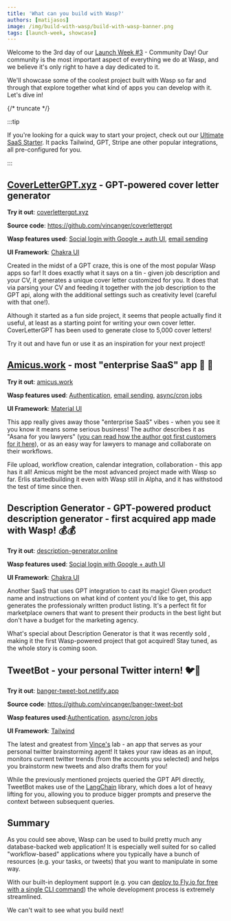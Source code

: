 ```yaml
---
title: 'What can you build with Wasp?'
authors: [matijasos]
image: /img/build-with-wasp/build-with-wasp-banner.png
tags: [launch-week, showcase]
---
```




<ImgWithCaption alt="Launch Week 3 is coming" source="img/build-with-wasp/build-with-wasp-banner.png" />

Welcome to the 3rd day of our [Launch Week #3](/blog/2023/06/22/wasp-launch-week-three) - Community Day! Our community is the most important aspect of everything we do at Wasp, and we believe it's only right to have a day dedicated to it.

We'll showcase some of the coolest project built with Wasp so far and through that explore together what kind of apps you can develop with it. Let's dive in!

{/* truncate */}

:::tip

If you're looking for a quick way to start your project, check out our [Ultimate SaaS Starter](https://github.com/wasp-lang/SaaS-Template-GPT). It packs Tailwind, GPT, Stripe ane other popular integrations, all pre-configured for you.

:::

## [CoverLetterGPT.xyz](https://coverlettergpt.xyz/) - GPT-powered cover letter generator

<ImgWithCaption source="img/build-with-wasp/cover-letter-gpt.png" />

**Try it out**: [coverlettergpt.xyz](https://coverlettergpt.xyz/)

**Source code**: https://github.com/vincanger/coverlettergpt

**Wasp features used**: [Social login with Google + auth UI](/blog/2023/04/12/auth-ui), [email sending](/docs/advanced/email)

**UI Framework**: [Chakra UI](https://chakra-ui.com/)

Created in the midst of a GPT craze, this is one of the most popular Wasp apps so far! It does exactly what it says on a tin - given job description and your CV, it generates a unique cover letter customized for you. It does that via parsing your CV and feeding it together with the job description to the GPT api, along with the additional settings such as creativity level (careful with that one!).

Although it started as a fun side project, it seems that people actually find it useful, at least as a starting point for writing your own cover letter. CoverLetterGPT has been used to generate close to 5,000 cover letters!

Try it out and have fun or use it as an inspiration for your next project!

## [Amicus.work](https://www.amicus.work/) - most "enterprise SaaS" app 👔 💼

<ImgWithCaption source="img/build-with-wasp/amicus.png" />

**Try it out**: [amicus.work](https://www.amicus.work/)

**Wasp features used**: [Authentication](/docs/auth/overview), [email sending](/docs/advanced/email), [async/cron jobs](/docs/advanced/jobs)

**UI Framework**: [Material UI](https://mui.com/)

This app really gives away those "enterprise SaaS" vibes - when you see it you know it means some serious business! The author describes it as "Asana for you lawyers" ([you can read how the author got first customers for it here](/blog/2023/02/14/amicus-indiehacker-interview)), or as an easy way for lawyers to manage and collaborate on their workflows.

File upload, workflow creation, calendar integration, collaboration - this app has it all! Amicus might be the most advanced project made with Wasp so far. Erlis startedbuilding it even with Wasp still in Alpha, and it has withstood the test of time since then.

## Description Generator - GPT-powered product description generator - first acquired app made with Wasp! 💰💰

<ImgWithCaption source="img/build-with-wasp/description-generator.png" />

**Try it out**: [description-generator.online](https://description-generator.online/)

**Wasp features used**: [Social login with Google + auth UI](/blog/2023/04/12/auth-ui)

**UI Framework**: [Chakra UI](https://chakra-ui.com/)

Another SaaS that uses GPT integration to cast its magic! Given product name and instructions on what kind of content you'd like to get, this app generates the professionaly written product listing. It's a perfect fit for marketplace owners that want to present their products in the best light but don't have a budget for the marketing agency.

What's special about Description Generator is that it was recently sold , making it the first Wasp-powered project that got acquired! Stay tuned, as the whole story is coming soon.

## TweetBot - your personal Twitter intern! 🐦🤖

<ImgWithCaption source="img/build-with-wasp/tweet-bot.png" />

**Try it out**: [banger-tweet-bot.netlify.app](https://banger-tweet-bot.netlify.app/)

**Source code**: https://github.com/vincanger/banger-tweet-bot

**Wasp features used**:[Authentication](/docs/auth/overview), [async/cron jobs](/docs/advanced/jobs)

**UI Framework**: [Tailwind](https://tailwindcss.com/)

The latest and greatest from [Vince's](https://twitter.com/hot_town) lab - an app that serves as your personal twitter brainstorming agent! It takes your raw ideas as an input, monitors current twitter trends (from the accounts you selected) and helps you brainstorm new tweets and also drafts them for you!

While the previously mentioned projects queried the GPT API directly, TweetBot makes use of the [LangChain](https://js.langchain.com/) library, which does a lot of heavy lifting for you, allowing you to produce bigger prompts and preserve the context between subsequent queries.

## Summary

As you could see above, Wasp can be used to build pretty much any database-backed web application! It is especially well suited for so called "workflow-based" applications where you typically have a bunch of resources (e.g. your tasks, or tweets) that you want to manipulate in some way.

With our built-in deployment support (e.g. you can [deploy to Fly.io for free with a single CLI command](/docs/deployment/deployment-methods/wasp-deploy/fly)) the whole development process is extremely streamlined.

We can't wait to see what you build next!
